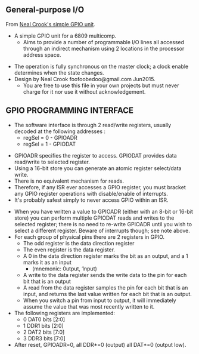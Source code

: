 == General-purpose I/O ==

From [https://github.com/nealcrook/multicomp6809/blob/master/multicomp/Components/GPIO/gpio.vhd Neal Crook's simple GPIO unit].

* A simple GPIO unit for a 6809 multicomp. 
** Aims to provide a number of programmable I/O lines all accessed through an indirect mechanism using 2 locations in the processor address space.

* The operation is fully synchronous on the master clock; a clock enable determines when the state changes.
* Design by Neal Crook foofoobedoo@gmail.com Jun2015.
** You are free to use this file in your own projects but must never charge for it nor use it without acknowledgement.

== GPIO PROGRAMMING INTERFACE ==

* The software interface is through 2 read/write registers, usually decoded at the following addresses :
** regSel = 0 - GPIOADR
** regSel = 1 - GPIODAT

* GPIOADR specifies the register to access. GPIODAT provides data read/write to selected register.
* Using a 16-bit store you can generate an atomic register select/data write.
* There is no equivalent mechanism for reads. 
* Therefore, if any ISR ever accesses a GPIO register, you must bracket any GPIO register operations with disable/enable of interrupts. 
* It's probably safest simply to never access GPIO within an ISR.

* When you have written a value to GPIOADR (either with an 8-bit or 16-bit store) you can perform multiple GPIODAT reads and writes to the selected register; there is no need to re-write GPIOADR until you wish to select a different register. Beware of interrupts though; see note above.
* For each group of physical pins there are 2 registers in GPIO.
** The odd register is the data direction register
** The even register is the data register.
** A 0 in the data direction register marks the bit as an output, and a 1 marks it as an input
***  (mnemonic: 0utput, 1nput)
** A write to the data register sends the write data to the pin for each bit that is an output
** A read from the data register samples the pin for each bit that is an input, and returns the last value written for each bit that is an output.
** When you switch a pin from input to output, it will immediately assume the value that was most recently written to it.
* The following registers are implemented:
** 0 DAT0 bits [2:0]
** 1 DDR1 bits [2:0]
** 2 DAT2 bits [7:0]
** 3 DDR3 bits [7:0]
* After reset, GPIOADR=0, all DDR*=0 (output) all DAT*=0 (output low).
